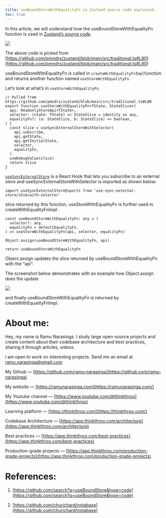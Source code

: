 ```yaml
---
title: useBoundStoreWithEqualityFn in Zustand source code explained.
toc: true
---
```


In this article, we will understand how the useBoundStoreWithEqualityFn function is used in [Zustand’s source code](https://github.com/pmndrs/zustand/blob/main/src/traditional.ts#L80).

![](https://miro.medium.com/v2/resize:fit:875/1*P7a8HFLXH0pDgCiWLoJcRA.png)

The above code is picked from [https://github.com/pmndrs/zustand/blob/main/src/traditional.ts#L80](https://github.com/pmndrs/zustand/blob/main/src/traditional.ts#L80)

useBoundStoreWithEqualityFn is called in `createWithEqualityFnImpl`function and returns another function named `useStoreWithEqualityFn`.

Let’s look at what’s in `useStoreWithEqualityFn`.

```plaintext
// Pulled from https://github.com/pmndrs/zustand/blob/main/src/traditional.ts#L80
export function useStoreWithEqualityFn<TState, StateSlice>(
  api: ReadonlyStoreApi<TState>,
  selector: (state: TState) => StateSlice = identity as any,
  equalityFn?: (a: StateSlice, b: StateSlice) => boolean,
) {
  const slice = useSyncExternalStoreWithSelector(
    api.subscribe,
    api.getState,
    api.getInitialState,
    selector,
    equalityFn,
  )
  useDebugValue(slice)
  return slice
}
```

[`useSyncExternalStore`](https://react.dev/reference/react/useSyncExternalStore) is a React Hook that lets you subscribe to an external store and useSyncExternalStoreWithSelector is imported as shown below:

```plaintext
import useSyncExternalStoreExports from 'use-sync-external-store/shim/with-selector'
```

slice returned by this function, useStoreWithEqualityFn is further used in createWithEqualityFnImpl .

```plaintext
const useBoundStoreWithEqualityFn: any = (
  selector?: any,
  equalityFn = defaultEqualityFn,
) => useStoreWithEqualityFn(api, selector, equalityFn)

Object.assign(useBoundStoreWithEqualityFn, api)

return useBoundStoreWithEqualityFn
```

Object.assign updates the slice returned by useBoundStoreWithEqualityFn with the “api”.

The screenshot below demonstrates with an example how Object.assign does the update

![](https://miro.medium.com/v2/resize:fit:875/1*5Bjk2iqVbP1d0g1TFt_2Lw.png)

and finally useBoundStoreWithEqualityFn is returned by createWithEqualityFnImpl.

# **About me:**

Hey, my name is Ramu Narasinga. I study large open-source projects and create content about their codebase architecture and best practices, sharing it through articles, videos.

I am open to work on interesting projects. Send me an email at ramu.narasinga@gmail.com

My Github — [https://github.com/ramu-narasinga](https://github.com/ramu-narasinga)

My website — [https://ramunarasinga.com](https://ramunarasinga.com/)

My Youtube channel — [https://www.youtube.com/@thinkthroo](https://www.youtube.com/@thinkthroo)

Learning platform — [https://thinkthroo.com](https://thinkthroo.com/)

Codebase Architecture — [https://app.thinkthroo.com/architecture](https://app.thinkthroo.com/architecture)

Best practices — [https://app.thinkthroo.com/best-practices](https://app.thinkthroo.com/best-practices)

Production-grade projects — [https://app.thinkthroo.com/production-grade-projects](https://app.thinkthroo.com/production-grade-projects)

# **References:**

1. [https://github.com/search?q=useBoundStore&type=code](https://github.com/search?q=useBoundStore&type=code)
    
2. [https://github.com/churichard/notabase](https://github.com/churichard/notabase)
    

[  
](https://medium.com/tag/javascript?source=post_page-----8af3bf276010--------------------------------)
